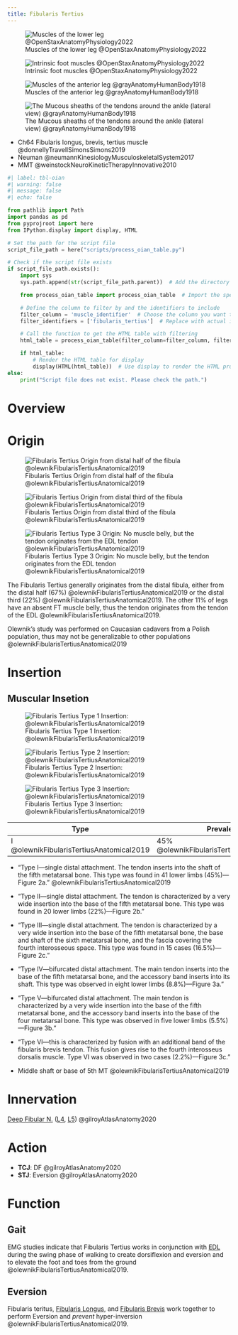 ```yaml
---
title: Fibularis Tertius
---
```



![Muscles of the lower leg @OpenStaxAnatomyPhysiology2022](/The Archive/Images/OpenStax Anatomy and Physiology 2e/fig11.32 Muscles of the Lower Leg.jpeg){#fig-openstax-fig11.32}

![Intrinsic foot muscles @OpenStaxAnatomyPhysiology2022](/The Archive/Images/OpenStax Anatomy and Physiology 2e/fig11.34 Intrinsic Muscles of the Foot.jpeg){#fig-openstax-fig11.34}

:::{layout-ncol="3"}

![Muscles of the anterior leg @grayAnatomyHumanBody1918](/The Archive/Images/Gray anatomy 1918 images/Myology/image437 Muscles of the front of the leg.gif)

![The Mucous sheaths of the tendons around the ankle (lateral view) @grayAnatomyHumanBody1918](/The Archive/Images/Gray anatomy 1918 images/Myology/image441 The mucous sheaths of the tendons around the ankle. Lateral aspect.gif)

:::


::: {.callout title="Reading list"}

- Ch64 Fibularis longus, brevis, tertius muscle @donnellyTravellSimonsSimons2019
- Neuman @neumannKinesiologyMusculoskeletalSystem2017
- MMT @weinstockNeuroKineticTherapyInnovative2010


:::

```python
#| label: tbl-oian
#| warning: false
#| message: false
#| echo: false

from pathlib import Path
import pandas as pd
from pyprojroot import here
from IPython.display import display, HTML

# Set the path for the script file
script_file_path = here("scripts/process_oian_table.py")

# Check if the script file exists
if script_file_path.exists():
    import sys
    sys.path.append(str(script_file_path.parent))  # Add the directory of the script to the system path

    from process_oian_table import process_oian_table  # Import the specific function

    # Define the column to filter by and the identifiers to include
    filter_column = 'muscle_identifier'  # Choose the column you want to filter by
    filter_identifiers = ['fibularis_tertius']  # Replace with actual identifiers you want to include

    # Call the function to get the HTML table with filtering
    html_table = process_oian_table(filter_column=filter_column, filter_identifiers=filter_identifiers)

    if html_table:
        # Render the HTML table for display
        display(HTML(html_table))  # Use display to render the HTML properly
else:
    print("Script file does not exist. Please check the path.")

```

# Overview




# Origin {#origin}

:::{layout-ncol="3"}
![Fibularis Tertius Origin from distal half of the fibula @olewnikFibularisTertiusAnatomical2019](/The Archive/Anatomy/Skeletal Muscles/Lower limb muscles/Knee and Lower Leg/Anterior compartment/images/olewnik2019 fig1a FT origin.png)

![Fibularis Tertius Origin from distal third of the fibula @olewnikFibularisTertiusAnatomical2019](/The Archive/Anatomy/Skeletal Muscles/Lower limb muscles/Knee and Lower Leg/Anterior compartment/images/olewnik2019 fig1b FT origin.png)

![Fibularis Tertius Type 3 Origin: No muscle belly, but the tendon originates from the EDL tendon @olewnikFibularisTertiusAnatomical2019](/The Archive/Anatomy/Skeletal Muscles/Lower limb muscles/Knee and Lower Leg/Anterior compartment/images/olewnik2019 fig1c FT origin.png)
:::

The Fibularis Tertius generally originates from the distal fibula, either from the distal half (67%) @olewnikFibularisTertiusAnatomical2019 or the distal third (22%) @olewnikFibularisTertiusAnatomical2019.
The other 11% of legs have an absent FT muscle belly, thus the tendon originates from the tendon of the EDL @olewnikFibularisTertiusAnatomical2019.

:::{.callout-note}
Olewnik's study was performed on Caucasian cadavers from a Polish population, thus may not be generalizable to other populations @olewnikFibularisTertiusAnatomical2019
:::

# Insertion {#insertion}

## Muscular Insetion

:::{layout-ncol="3"}
![Fibularis Tertius Type 1 Insertion: @olewnikFibularisTertiusAnatomical2019](/The Archive/Anatomy/Skeletal Muscles/Lower limb muscles/Knee and Lower Leg/Anterior compartment/images/olewnik2019 fig2a FT insertion.png)

![Fibularis Tertius Type 2 Insertion: @olewnikFibularisTertiusAnatomical2019](/The Archive/Anatomy/Skeletal Muscles/Lower limb muscles/Knee and Lower Leg/Anterior compartment/images/olewnik2019 fig2b FT insertion.png)

![Fibularis Tertius Type 3 Insertion: @olewnikFibularisTertiusAnatomical2019](/The Archive/Anatomy/Skeletal Muscles/Lower limb muscles/Knee and Lower Leg/Anterior compartment/images/olewnik2019 fig2c FT insertion.png)
:::


|Type | Prevalence | Attachment |
|-|-|-|
| I @olewnikFibularisTertiusAnatomical2019 | 45% @olewnikFibularisTertiusAnatomical2019 | Insertion on the shaft of the 5th MTP @olewnikFibularisTertiusAnatomical2019 |

- "Type I—single distal attachment. The tendon inserts into the shaft of the fifth metatarsal bone. This type was found in 41 lower limbs (45%)—Figure 2a." @olewnikFibularisTertiusAnatomical2019
- "Type II—single distal attachment. The tendon is characterized by a very wide insertion into the base of the fifth metatarsal bone. This type was found in 20 lower limbs (22%)—Figure 2b."
- "Type III—single distal attachment. The tendon is characterized by a very wide insertion into the base of the fifth metatarsal bone, the base and shaft of the sixth metatarsal bone, and the fascia covering the fourth interosseous space. This type was found in 15 cases (16.5%)—Figure 2c."
- "Type IV—bifurcated distal attachment. The main tendon inserts into the base of the fifth metatarsal bone, and the accessory band inserts into its shaft. This type was observed in eight lower limbs (8.8%)—Figure 3a."
- "Type V—bifurcated distal attachment. The main tendon is characterized by a very wide insertion into the base of the fifth metatarsal bone, and the accessory band inserts into the base of the four metatarsal bone. This type was observed in five lower limbs (5.5%)—Figure 3b."
- "Type VI—this is characterized by fusion with an additional band of the fibularis brevis tendon. This fusion gives rise to the fourth interosseus dorsalis muscle. Type VI was observed in two cases (2.2%)—Figure 3c."

- Middle shaft or base of 5th MT @olewnikFibularisTertiusAnatomical2019

# Innervation {#innervation}

[Deep Fibular N.]({{< var ref-deep-fibular-nerve.path >}}) ([L4]({{< var ref-nerve-root.l4 >}}), [L5]({{< var ref-nerve-root.l5 >}})) @gilroyAtlasAnatomy2020

# Action {#action}

- **TCJ**: DF @gilroyAtlasAnatomy2020
- **STJ**: Eversion @gilroyAtlasAnatomy2020





# Function
## Gait

EMG studies indicate that Fibularis Tertius works in conjunction with  [EDL]({{< var ref-extensor-digitorum-longus.path >}}) during the swing phase of walking to create dorsiflexion and eversion and to elevate the foot and toes from the ground @olewnikFibularisTertiusAnatomical2019. 

## Eversion
Fibularis teritus, [Fibularis Longus]({{< var ref-fibularis-longus.path >}}), and [Fibularis Brevis]({{< var ref-fibularis-brevis.path >}}) work together to perform Eversion and *prevent* hyper-inversion @olewnikFibularisTertiusAnatomical2019.

